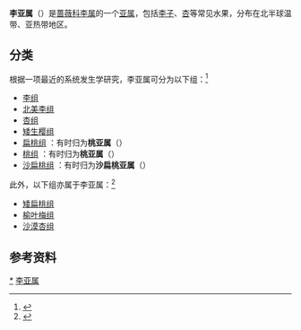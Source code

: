 {{expand|time=2013-10-23T23:00:03+00:00}}
{{Automatic Taxobox
| image = Fruits Prunus domestica.jpg
| image_caption = [[欧洲李|欧洲李]]''Prunus domestica''
| taxon = Prunus subg. Prunus
| subdivision_ranks = 组
| subdivision = 见正文。
}}

'''李亚属'''（{{sn|''Prunus'' subg. ''Prunus''}}）是[[蔷薇科|蔷薇科]][[李属|李属]]的一个[[亚属|亚属]]，包括[[李子|李子]]、[[杏|杏]]等常见水果，分布在北半球温带、亚热带地区。

== 分类 ==
根据一项最近的系统发生学研究，李亚属可分为以下组：<ref>{{Cite journal|last=Shi|first=Shuo|last2=Li|first2=Jinlu|last3=Sun|first3=Jiahui|last4=Yu|first4=Jing|last5=Zhou|first5=Shiliang|date=2013|title=Phylogeny and classification of ''Prunus sensu lato'' (Rosaceae)|url=https://onlinelibrary.wiley.com/doi/abs/10.1111/jipb.12095|journal=Journal of Integrative Plant Biology|language=en|volume=55|issue=11|pages=1069–1079|doi=10.1111/jipb.12095|issn=1744-7909|via=|access-date=2021-02-22|archive-date=2021-01-28|archive-url=https://web.archive.org/web/20210128010507/https://onlinelibrary.wiley.com/doi/abs/10.1111/jipb.12095|dead-url=no}}</ref>
* [[李组|李组]] {{sname|Sect. ''Prunus''}}
* [[北美李组|北美李组]] {{sname|Sect. ''Prunocerasus''}}
* [[杏组|杏组]] {{sname|Sect. ''Armeniaca''}}
* [[矮生樱组|矮生樱组]] {{sname|Sect. ''Microcerasus''}}
* [[扁桃组|扁桃组]] {{sname|Sect. ''Amygdalus''}}：有时归为'''桃亚属'''（{{sname|Subg. ''Amygdalus''}}）
* [[桃组|桃组]] {{sname|Sect. ''Persica''}}：有时归为'''桃亚属'''（{{sname|Subg. ''Amygdalus''}}）
* [[沙扁桃组|沙扁桃组]] {{sname|Sect. ''Emplectocladus''}}：有时归为'''沙扁桃亚属'''（{{sname|Subg. ''Emplectocladus''}}）

此外，以下组亦属于李亚属：<ref>{{Cite journal|last=Yazbek|first=M.|last2=Oh|first2=S.-H.|date=2013-10-01|title=Peaches and almonds: phylogeny of ''Prunus'' subg. ''Amygdalus'' (Rosaceae) based on DNA sequences and morphology|url=https://doi.org/10.1007/s00606-013-0802-1|journal=Plant Systematics and Evolution|language=en|volume=299|issue=8|pages=1403–1418|doi=10.1007/s00606-013-0802-1|issn=1615-6110|via=|access-date=2021-02-22|archive-date=2021-03-26|archive-url=https://web.archive.org/web/20210326121637/https://link.springer.com/article/10.1007/s00606-013-0802-1|dead-url=no}}</ref>
* [[矮扁桃组|矮扁桃组]] {{sname|Sect. ''Chamaeamygdalus''}}
* [[榆叶梅组|榆叶梅组]] {{sname|Sect. ''Louiseania''}}
* [[沙漠杏组|沙漠杏组]] {{sname|Sect. ''Penarmeniaca''}}

== 参考资料 ==
{{Reflist}}

{{Taxonbar}}

[[Category:李属|*]]
[[Category:李亚属|]]